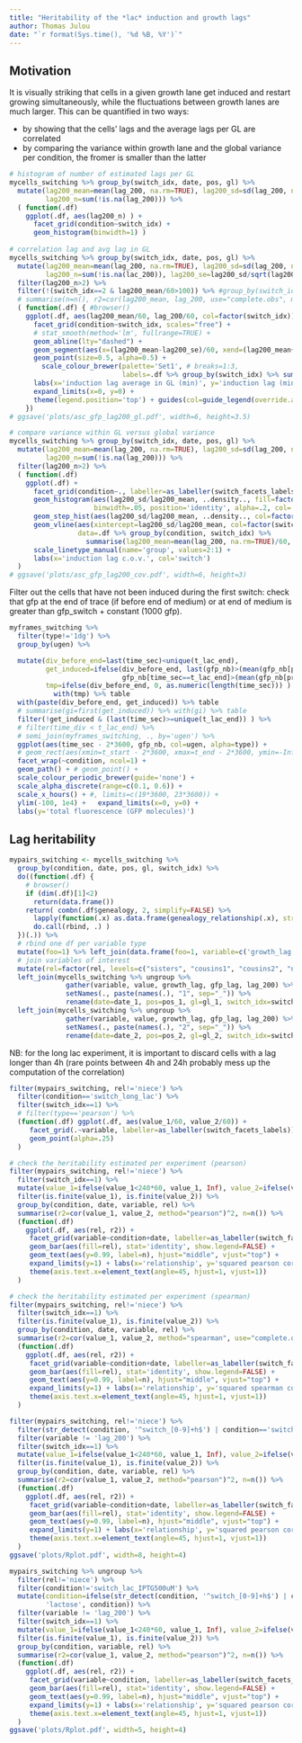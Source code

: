 ```yaml
---
title: "Heritability of the *lac* induction and growth lags"
author: Thomas Julou
date: "`r format(Sys.time(), '%d %B, %Y')`"
---
```


## Motivation

It is visually striking that cells in a given growth lane get induced and restart growing simultaneously, while the fluctuations between growth lanes are much larger. This can be quantified in two ways:

- by showing that the cells' lags and the average lags per GL are correlated
- by comparing the variance within growth lane and the global variance per condition, the fromer is smaller than the latter

```r
# histogram of number of estimated lags per GL
mycells_switching %>% group_by(switch_idx, date, pos, gl) %>%
  mutate(lag200_mean=mean(lag_200, na.rm=TRUE), lag200_sd=sd(lag_200, na.rm=TRUE),
         lag200_n=sum(!is.na(lag_200))) %>% 
  ( function(.df)
    ggplot(.df, aes(lag200_n) ) +
      facet_grid(condition~switch_idx) +
      geom_histogram(binwidth=1) )
    
# correlation lag and avg lag in GL
mycells_switching %>% group_by(switch_idx, date, pos, gl) %>%
  mutate(lag200_mean=mean(lag_200, na.rm=TRUE), lag200_sd=sd(lag_200, na.rm=TRUE),
         lag200_n=sum(!is.na(lac_200)), lag200_se=lag200_sd/sqrt(lag200_n)) %>% 
  filter(lag200_n>2) %>% 
  filter(!(switch_idx==2 & lag200_mean/60>100)) %>% #group_by(switch_idx) %>% 
  # summarise(n=n(), r2=cor(lag200_mean, lag_200, use="complete.obs", method="pearson")^2)
  ( function(.df) { #browser()
    ggplot(.df, aes(lag200_mean/60, lag_200/60, col=factor(switch_idx)) ) +
      facet_grid(condition~switch_idx, scales="free") +
      # stat_smooth(method='lm', fullrange=TRUE) +
      geom_abline(lty="dashed") +
      geom_segment(aes(x=(lag200_mean-lag200_se)/60, xend=(lag200_mean+lag200_se)/60, yend=lag_200/60), alpha=0.5, show.legend=FALSE) +
      geom_point(size=0.5, alpha=0.5) +
        scale_colour_brewer(palette='Set1', # breaks=1:3, 
                            labels=.df %>% group_by(switch_idx) %>% summarise(n=n(), r2=cor(lag200_mean, lag_200, use="complete.obs", method="pearson")^2) %>% (function(.df) sprintf('%d (r2=%.2f)', .df$switch_idx, .df$r2)) ) +
      labs(x='induction lag average in GL (min)', y='induction lag (min)', col='switch') +
      expand_limits(x=0, y=0) + 
      theme(legend.position='top') + guides(col=guide_legend(override.aes = list(size=3, alpha=1)))
    })
# ggsave('plots/asc_gfp_lag200_gl.pdf', width=6, height=3.5)

# compare variance within GL versus global variance
mycells_switching %>% group_by(switch_idx, date, pos, gl) %>%
  mutate(lag200_mean=mean(lag_200, na.rm=TRUE), lag200_sd=sd(lag_200, na.rm=TRUE),
         lag200_n=sum(!is.na(lag_200))) %>% 
  filter(lag200_n>2) %>% 
  ( function(.df)
    ggplot(.df) +
      facet_grid(condition~., labeller=as_labeller(switch_facets_labels)) +
      geom_histogram(aes(lag200_sd/lag200_mean, ..density.., fill=factor(switch_idx)), 
                     binwidth=.05, position='identity', alpha=.2, col='transparent', show.legend=FALSE) +
      geom_step_hist(aes(lag200_sd/lag200_mean, ..density.., col=factor(switch_idx), lty='GLs'), binwidth=.05, position='identity') +
      geom_vline(aes(xintercept=lag200_sd/lag200_mean, col=factor(switch_idx), lty='all'),  show.legend=FALSE,
                 data=.df %>% group_by(condition, switch_idx) %>%
                   summarise(lag200_mean=mean(lag_200, na.rm=TRUE)/60, lag200_sd=sd(lag_200, na.rm=TRUE)/60)) +
      scale_linetype_manual(name='group', values=2:1) +
      labs(x='induction lag c.o.v.', col='switch')
  )
# ggsave('plots/asc_gfp_lag200_cov.pdf', width=6, height=3)

```


Filter out the cells that have not been induced during the first switch:
check that gfp at the end of trace (if before end of medium) or at end of medium is greater than gfp_switch + constant (1000 gfp).

```r
myframes_switching %>% 
  filter(type!='1dg') %>% 
  group_by(ugen) %>% 

  mutate(div_before_end=last(time_sec)<unique(t_lac_end), 
         get_induced=ifelse(div_before_end, last(gfp_nb)>(mean(gfp_nb[pre_switch])+1000),
                            gfp_nb[time_sec==t_lac_end]>(mean(gfp_nb[pre_switch])+1000) ),
         tmp=ifelse(div_before_end, 0, as.numeric(length(time_sec))) ) %>% 
           with(tmp) %>% table
  with(paste(div_before_end, get_induced)) %>% table
  # summarise(gi=first(get_induced)) %>% with(gi) %>% table
  filter(!get_induced & (last(time_sec)>=unique(t_lac_end)) ) %>% 
  # filter(time_div < t_lac_end) %>% 
  # semi_join(myframes_switching, ., by='ugen') %>% 
  ggplot(aes(time_sec - 2*3600, gfp_nb, col=ugen, alpha=type)) +
  # geom_rect(aes(xmin=t_start - 2*3600, xmax=t_end - 2*3600, ymin=-Inf, ymax=Inf, x=NaN, y=NaN, group=1), fill=rgb(1, 0, 0, .1), col='red', data=filter(condition_ts, condition=='switch', medium=='lactose')) +
  facet_wrap(~condition, ncol=1) +
  geom_path() + # geom_point() +
  scale_colour_periodic_brewer(guide='none') +
  scale_alpha_discrete(range=c(0.1, 0.6)) +
  scale_x_hours() + #, limits=c(19*3600, 23*3600)) +
  ylim(-100, 1e4) +   expand_limits(x=0, y=0) +
  labs(y='total fluorescence (GFP molecules)')


```


## Lag heritability

```r
mypairs_switching <- mycells_switching %>% 
  group_by(condition, date, pos, gl, switch_idx) %>% 
  do((function(.df) {
    # browser()
    if (dim(.df)[1]<2) 
      return(data.frame())
    return( combn(.df$genealogy, 2, simplify=FALSE) %>% 
      lapply(function(.x) as.data.frame(genealogy_relationship(.x), stringsAsFactors=FALSE)) %>% 
      do.call(rbind, .) )
  })(.)) %>% 
  # rbind one df per variable type
  mutate(foo=1) %>% left_join(data.frame(foo=1, variable=c('growth_lag', 'gfp_lag', 'lag_200'))) %>% select(-foo) %>% 
  # join variables of interest
  mutate(rel=factor(rel, levels=c("sisters", "cousins1", "cousins2", "niece"))) %>% 
  left_join(mycells_switching %>% ungroup %>% 
              gather(variable, value, growth_lag, gfp_lag, lag_200) %>% 
              setNames(., paste(names(.), "1", sep="_")) %>% 
              rename(date=date_1, pos=pos_1, gl=gl_1, switch_idx=switch_idx_1, variable=variable_1) ) %>% 
  left_join(mycells_switching %>% ungroup %>% 
              gather(variable, value, growth_lag, gfp_lag, lag_200) %>% 
              setNames(., paste(names(.), "2", sep="_")) %>% 
              rename(date=date_2, pos=pos_2, gl=gl_2, switch_idx=switch_idx_2, variable=variable_2) ) 

```

NB: for the long lac experiment, it is important to discard cells with a lag longer than 4h (rare points between 4h and 24h probably mess up the computation of the correlation)

```r
filter(mypairs_switching, rel!='niece') %>% 
  filter(condition=='switch_long_lac') %>%
  filter(switch_idx==1) %>% 
  # filter(type=='pearson') %>% 
  (function(.df) ggplot(.df, aes(value_1/60, value_2/60)) +
     facet_grid(.~variable, labeller=as_labeller(switch_facets_labels)) +
     geom_point(alpha=.25)
  )

```


```r
# check the heritability estimated per experiment (pearson)
filter(mypairs_switching, rel!='niece') %>% 
  filter(switch_idx==1) %>% 
  mutate(value_1=ifelse(value_1<240*60, value_1, Inf), value_2=ifelse(value_2<240*60, value_2, Inf)) %>% 
  filter(is.finite(value_1), is.finite(value_2)) %>% 
  group_by(condition, date, variable, rel) %>% 
  summarise(r2=cor(value_1, value_2, method="pearson")^2, n=n()) %>% 
  (function(.df) 
    ggplot(.df, aes(rel, r2)) +
     facet_grid(variable~condition+date, labeller=as_labeller(switch_facets_labels)) +
     geom_bar(aes(fill=rel), stat='identity', show.legend=FALSE) +
     geom_text(aes(y=0.99, label=n), hjust="middle", vjust="top") +
     expand_limits(y=1) + labs(x='relationship', y='squared pearson correlation r2') +
     theme(axis.text.x=element_text(angle=45, hjust=1, vjust=1))
  )

# check the heritability estimated per experiment (spearman)
filter(mypairs_switching, rel!='niece') %>% 
  filter(switch_idx==1) %>% 
  filter(is.finite(value_1), is.finite(value_2)) %>% 
  group_by(condition, date, variable, rel) %>% 
  summarise(r2=cor(value_1, value_2, method="spearman", use="complete.obs")^2, n=n()) %>% 
  (function(.df) 
    ggplot(.df, aes(rel, r2)) +
     facet_grid(variable~condition+date, labeller=as_labeller(switch_facets_labels)) +
     geom_bar(aes(fill=rel), stat='identity', show.legend=FALSE) +
     geom_text(aes(y=0.99, label=n), hjust="middle", vjust="top") +
     expand_limits(y=1) + labs(x='relationship', y='squared spearman correlation r2') +
     theme(axis.text.x=element_text(angle=45, hjust=1, vjust=1))
  )

```


```r
filter(mypairs_switching, rel!='niece') %>% 
  filter(str_detect(condition, '^switch_[0-9]+h$') | condition=='switch_long_lac') %>%
  filter(variable != 'lag_200') %>% 
  filter(switch_idx==1) %>% 
  mutate(value_1=ifelse(value_1<240*60, value_1, Inf), value_2=ifelse(value_2<240*60, value_2, Inf)) %>% 
  filter(is.finite(value_1), is.finite(value_2)) %>% 
  group_by(condition, date, variable, rel) %>% 
  summarise(r2=cor(value_1, value_2, method="pearson")^2, n=n()) %>% 
  (function(.df) 
    ggplot(.df, aes(rel, r2)) +
     facet_grid(variable~condition+date, labeller=as_labeller(switch_facets_labels)) +
     geom_bar(aes(fill=rel), stat='identity', show.legend=FALSE) +
     geom_text(aes(y=0.99, label=n), hjust="middle", vjust="top") +
     expand_limits(y=1) + labs(x='relationship', y='squared pearson correlation r2') +
     theme(axis.text.x=element_text(angle=45, hjust=1, vjust=1))
  )
ggsave('plots/Rplot.pdf', width=8, height=4)

mypairs_switching %>% ungroup %>% 
  filter(rel!='niece') %>% 
  filter(condition!='switch_lac_IPTG500uM') %>% 
  mutate(condition=ifelse(str_detect(condition, '^switch_[0-9]+h$') | condition=='switch_long_lac',
         'lactose', condition)) %>%
  filter(variable != 'lag_200') %>% 
  filter(switch_idx==1) %>% 
  mutate(value_1=ifelse(value_1<240*60, value_1, Inf), value_2=ifelse(value_2<240*60, value_2, Inf)) %>% 
  filter(is.finite(value_1), is.finite(value_2)) %>% 
  group_by(condition, variable, rel) %>% 
  summarise(r2=cor(value_1, value_2, method="pearson")^2, n=n()) %>% 
  (function(.df) 
    ggplot(.df, aes(rel, r2)) +
     facet_grid(variable~condition, labeller=as_labeller(switch_facets_labels)) +
     geom_bar(aes(fill=rel), stat='identity', show.legend=FALSE) +
     geom_text(aes(y=0.99, label=n), hjust="middle", vjust="top") +
     expand_limits(y=1) + labs(x='relationship', y='squared pearson correlation r2') +
     theme(axis.text.x=element_text(angle=45, hjust=1, vjust=1))
  )
ggsave('plots/Rplot.pdf', width=5, height=4)

```

